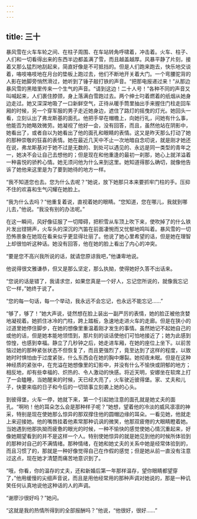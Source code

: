 ```yaml
---
---
---
```

title: 三十
---



暴风雪在火车车轮之间、在柱子周围、在车站转角呼啸着，冲击着。火车、柱子、人们和一切看得出来的东西半边都盖满了雪，而且越盖越厚。风暴平静了片刻，接着又那么猛烈地刮起来，简直好像是不可抵挡的。但是人们跑来跑去，快乐地交谈着，咯吱咯吱地在月台的垫板上跑过去，他们不断地开关着大门。一个弯腰驼背的人影在她脚旁悄然滑过，她听到了锤子敲打铁的声音。“把那电报递过来！”从那边暴风雪的黑暗里传来一个生气的声音。“请到这边！二十人号！”各种不同的声音又叫喊起来，人们裹住脖颈，身上落满白雪跑过去。两个绅士叼着燃着的纸烟从她身边走过。她又深深地吸了一口新鲜空气，正待从暖手筒里抽出手来握住门柱走回车厢的时候，另一个穿军服的男子走近她身边，遮住了路灯的摇曳的灯光。她回头一看，立刻认出了弗龙斯基的面孔。他把手举在帽檐上，向她行礼，问她有什么事，他能否为她略效微劳。她凝视了他好一会，没有回答，而且，虽然他站在阴影中，她看出了，或者自以为她看出了他的面孔和眼睛的表情。这又是昨天那么打动了她的那种崇敬的狂喜的表情。她在最近几天中不止一次地暗自念叨说，就是刚才她还在说，弗龙斯基对于她不过是无数的、到处可以遇见的、永远是同一类型的青年之一，她决不会让自己去想他的；但是现在和他重逢的最初一刹那，她心上就洋溢着一种喜悦的骄矜心情。她无须问他为什么来到这里。她知道得那么确切，就像他告诉了她他来这里是为了要到她待的地方一样。

“我不知道您也去。您为什么去呢？”她说，放下她那只本来要抓牢门柱的手。压抑不住的欢喜和生气闪耀在她脸上。

“我为什么去吗？”他重复着说，直视着她的眼睛。“您知道，您在哪儿，我就到哪儿去，”他说。“我没有别的办法呢。”

在这一瞬间，风好像征服了一切障碍，把积雪从车顶上吹下来，使吹掉了的什么铁片发出铿锵声，火车头的深沉的汽笛在前面凄惋而又忧郁地鸣叫着。暴风雪的一切恐怖景象在她现在看来似乎更显得壮丽了。他说了她心里希望的话，但是她在理智上却很怕听这种话。她没有回答，他在她的脸上看出了内心的冲突。

“要是您不高兴我所说的话，就请您原谅我吧，”他谦卑地说。

他说得很文雅谦恭，但又是那么坚定，那么执拗，使得她好久答不出话来。

“您说的话是错了，我请求您，如果您真是一个好人，忘记您所说的，就像我忘记它一样，”她终于说了。

“您的每一句话，每一个举动，我永远不会忘记，也永远不能忘记……”

“够了，够了！”她大声说，徒然想在脸上装出一副严厉的表情，她的脸正被他贪婪地凝视着。她抓住冰冷的门柱，跨上踏板，急速地走进火车的走廊。但是在狭小的过道里她停住脚步，在她的想像里重温着刚才发生的事情。虽然她记不起她自己的或他的话，但是她本能地领悟到，那片刻的谈话使他们可怕地接近了；她为此感到惊惶，也感到幸福。静立了几秒钟之后，她走进车厢，在她的座位上坐下。以前苦恼过她的那种紧张状态不但恢复了，而且更强烈了，竟至达到了这样的程度，以致她时时惧怕由于过度紧张，什么东西会在她的胸中爆裂。她彻夜未眠。但是在这种神经质的紧张中，在充溢在她想像里的幻影中，并没有什么不愉快或阴郁的地方；相反地，却有些幸福的、炽热的、令人激动的快感。将近天明，安娜坐在软席上打了一会瞌睡，当她醒来的时候，天已经大亮了，火车驶近彼得堡。家、丈夫和儿子，快要来临的日子和今后的一切琐事立刻袭上她的心头。

到彼得堡，火车一停，她就下来，第一个引起她注意的面孔就是她丈夫的面孔。“啊哟！他的耳朵怎么会是那种样子呢？”她想，望着他的冷淡的威风凛凛的神采，特别是现在使她那么惊异的那双撑住他的圆帽边缘的耳朵。一看见她，他就走上来迎接她。他的嘴唇挂着他素常那种讥讽的微笑，他那双疲倦的大眼睛瞪着她。当她遇到他那执拗而疲惫的眼光的时候，一种不愉快的感觉使她心情沉重起来，好像她期望看到的并不是这样一个人。特别使她惊异的就是她见到他的时候所体验到的那种对自己的不满情绪。那种情绪，在她和她丈夫的关系中她是经常体验到的，而且习惯了的，那就是一种好像觉得自己在作假的感觉；但是她从前一直没有注意过这点，现在她才清楚而痛苦地意识到了。

“哦，你看，你的温存的丈夫，还和新婚后第一年那样温存，望你眼睛都望穿了，”他用缓慢的尖细声音说，而且是用他经常用的那种声调对她说的，那是一种讥笑任何认真地说他这种话的人的声调。

“谢廖沙很好吗？”她问。

“这就是我的热情所得到的全部报酬吗？”他说，“他很好，很好……”